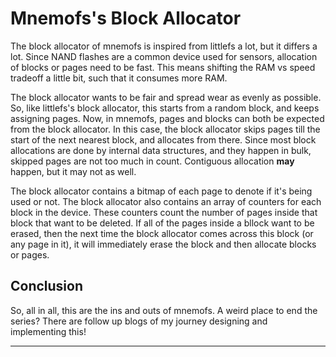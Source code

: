

# Mnemofs's Block Allocator

The block allocator of mnemofs is inspired from littlefs a lot, but it differs a lot. Since NAND flashes are a common device used for sensors, allocation of blocks or pages need to be fast. This means shifting the RAM vs speed tradeoff a little bit, such that it consumes more RAM.

The block allocator wants to be fair and spread wear as evenly as possible. So, like littlefs's block allocator, this starts from a random block, and keeps assigning pages. Now, in mnemofs, pages and blocks can both be expected from the block allocator. In this case, the block allocator skips pages till the start of the next nearest block, and allocates from there. Since most block allocations are done by internal data structures, and they happen in bulk, skipped pages are not too much in count. Contiguous allocation **may** happen, but it may not as well.

The block allocator contains a bitmap of each page to denote if it's being used or not. The block allocator also contains an array of counters for each block in the device. These counters count the number of pages inside that block that want to be deleted. If all of the pages inside a bllock want to be erased, then the next time the block allocator comes across this block (or any page in it), it will immediately erase the block and then allocate blocks or pages.

## Conclusion

So, all in all, this are the ins and outs of mnemofs. A weird place to end the series? There are follow up blogs of my journey designing and implementing this!

---

<Cards>
<Card icon="❰&emsp;" title="Mnemofs Master Node" href={prev} />
<Card icon="❱&emsp;" title="GSoC '24 @ Apache NuttX, Mid Term Evaluation Blog" href={next} />
</Cards>
<br/>
<Card icon="⌂&emsp;" title="Home" href={home} />